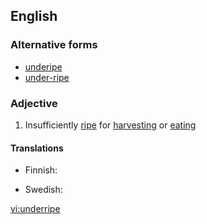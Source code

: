 ==English==

===Alternative forms===
*[[underipe]]
*[[under-ripe]]

===Adjective===
{{en-adj}}

# Insufficiently [[ripe]] for [[harvest]]ing or [[eat]]ing

====Translations====
{{trans-top}}
* Finnish: {{t+|fi|raaka}}
{{trans-mid}}
* Swedish: {{t+|sv|omogen}}
{{trans-bottom}}

[[vi:underripe]]